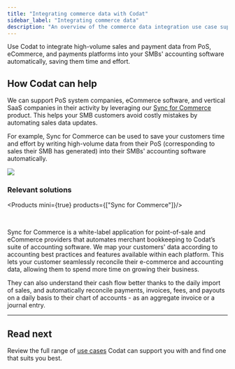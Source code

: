 ---
title: "Integrating commerce data with Codat"
sidebar_label: "Integrating commerce data"
description: "An overview of the commerce data integration use case supported by Codat"
---


Use Codat to integrate high-volume sales and payment data from PoS, eCommerce, and payments platforms into your SMBs' accounting software automatically, saving them time and effort.

## How Codat can help

We can support PoS system companies, eCommerce software, and vertical SaaS companies in their activity by leveraging our [Sync for Commerce](/commerce/overview) product. This helps your SMB customers avoid costly mistakes by automating sales data updates. 

For example, Sync for Commerce can be used to save your customers time and effort by writing high-volume data from their PoS (corresponding to sales their SMB has generated) into their SMBs' accounting software automatically.

![](/img/use-cases/summary-pages/75fd84ed-commerce-data.png)

### Relevant solutions

<Products mini={true} products={["Sync for Commerce"]}/>

<br/>

Sync for Commerce is a white-label application for point-of-sale and eCommerce providers that automates merchant bookkeeping to Codat’s suite of accounting software. We map your customers' data according to accounting best practices and features available within each platform. This lets your customer seamlessly reconcile their e-commerce and accounting data, allowing them to spend more time on growing their business. 

They can also understand their cash flow better thanks to the daily import of sales, and automatically reconcile payments, invoices, fees, and payouts on a daily basis to their chart of accounts - as an aggregate invoice or a journal entry.

---

## Read next

Review the full range of [use cases](/usecases/overview) Codat can support you with and find one that suits you best.
